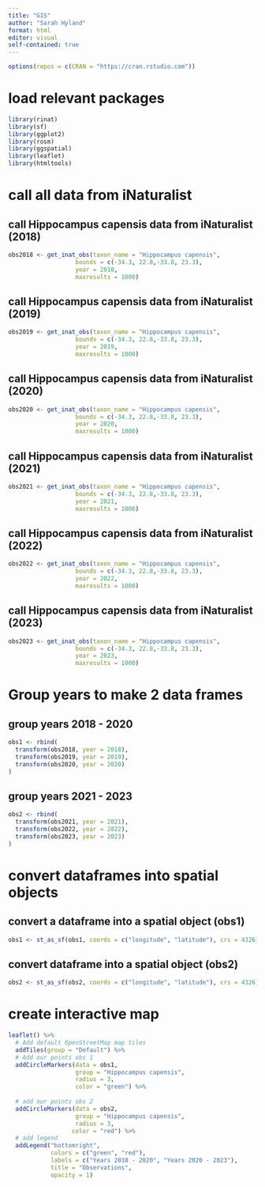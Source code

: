 ```yaml
---
title: "GIS"
author: "Sarah Hyland"
format: html
editor: visual
self-contained: true
---
```

```r
options(repos = c(CRAN = "https://cran.rstudio.com"))
```

# load relevant packages

```r
library(rinat)
library(sf)
library(ggplot2)
library(rosm)
library(ggspatial)
library(leaflet)
library(htmltools)
```

# call all data from iNaturalist

## call Hippocampus capensis data from iNaturalist (2018)

```r
obs2018 <- get_inat_obs(taxon_name = "Hippocampus capensis",
                   bounds = c(-34.3, 22.8,-33.8, 23.3),
                   year = 2018,
                   maxresults = 1000)
```

## call Hippocampus capensis data from iNaturalist (2019)

```r
obs2019 <- get_inat_obs(taxon_name = "Hippocampus capensis",
                   bounds = c(-34.3, 22.8,-33.8, 23.3),
                   year = 2019,
                   maxresults = 1000)
```

## call Hippocampus capensis data from iNaturalist (2020)

```r
obs2020 <- get_inat_obs(taxon_name = "Hippocampus capensis",
                   bounds = c(-34.3, 22.8,-33.8, 23.3),
                   year = 2020,
                   maxresults = 1000)
```

## call Hippocampus capensis data from iNaturalist (2021)

```r
obs2021 <- get_inat_obs(taxon_name = "Hippocampus capensis",
                   bounds = c(-34.3, 22.8,-33.8, 23.3),
                   year = 2021,
                   maxresults = 1000)
```

## call Hippocampus capensis data from iNaturalist (2022)

```r
obs2022 <- get_inat_obs(taxon_name = "Hippocampus capensis",
                   bounds = c(-34.3, 22.8,-33.8, 23.3),
                   year = 2022,
                   maxresults = 1000)
```

## call Hippocampus capensis data from iNaturalist (2023)

```r
obs2023 <- get_inat_obs(taxon_name = "Hippocampus capensis",
                   bounds = c(-34.3, 22.8,-33.8, 23.3),
                   year = 2023,
                   maxresults = 1000)
```

# Group years to make 2 data frames

## group years 2018 - 2020

```r
obs1 <- rbind(
  transform(obs2018, year = 2018),
  transform(obs2019, year = 2019),
  transform(obs2020, year = 2020)
)

```

## group years 2021 - 2023

```r
obs2 <- rbind(
  transform(obs2021, year = 2021),
  transform(obs2022, year = 2022),
  transform(obs2023, year = 2023)
)

```

# convert dataframes into spatial objects

## convert a dataframe into a spatial object (obs1)

```r
obs1 <- st_as_sf(obs1, coords = c("longitude", "latitude"), crs = 4326)
```

## convert dataframe into a spatial object (obs2)

```r
obs2 <- st_as_sf(obs2, coords = c("longitude", "latitude"), crs = 4326)
```

# create interactive map

```r
leaflet() %>%
  # Add default OpenStreetMap map tiles
  addTiles(group = "Default") %>%  
  # Add our points obs 1
  addCircleMarkers(data = obs1,
                   group = "Hippocampus capensis",
                   radius = 3, 
                   color = "green") %>%
  
  # add our points obs 2
  addCircleMarkers(data = obs2,
                   group = "Hippocampus capensis",
                   radius = 3, 
                  color = "red") %>%
  # add legend
  addLegend("bottomright",
            colors = c("green", "red"),
            labels = c("Years 2018 - 2020", "Years 2020 - 2023"),
            title = "Observations",
            opacity = 1) 
  
```
